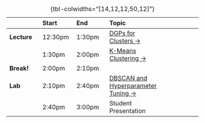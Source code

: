| | Start | End | Topic |
|:- |:- |:- |:- |:-:|
| **Lecture** | <span class='sec-start'>12:30pm</span> | <span class='sec-p60'>1:30pm</a> | <a href="#from-w06-data-generating-process-dgp">DGPs for Clusters &rarr;</a> | <a id="rec-link-w09-1" href="../recordings/recording-w09s02-1.html" target="_blank"><i class="bi bi-film"></i></a> |
| | <span class='sec-p60'>1:30pm</span> | <span class='sec-p90'>2:00pm</span> | <a href="#k-means-clustering">K-Means Clustering &rarr;</a> | <a id="rec-link-w09-2" href="../recordings/recording-w09s02-2.html" target="_blank"><i class="bi bi-film"></i></a> |
| **Break!** | <span class='sec-p90'>2:00pm</span> | <span class='sec-p100'>2:10pm</span> | | |
| **Lab** | <span class='sec-p100'>2:10pm</span> | <span class='sec-p130'>2:40pm</span> | <a href='#fancier-clustering-and-hyperparameter-tuning-methods'>DBSCAN and Hyperparameter Tuning &rarr;</a> | <a href='../recordings/recording-w09s02-3.html' target='_blank'><i class='bi bi-film'></i></a> |
| | <span class='sec-p130'>2:40pm</span> | <span class='sec-end'>3:00pm</span> | Student Presentation | |

: {tbl-colwidths="[14,12,12,50,12]"}
